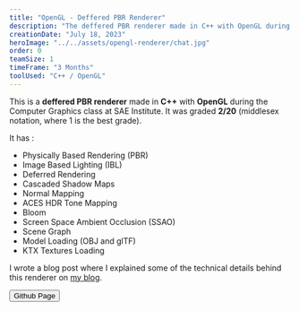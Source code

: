```yaml
---
title: "OpenGL - Deffered PBR Renderer"
description: "The deffered PBR renderer made in C++ with OpenGL during the Computer Graphics class at SAE Institute."
creationDate: "July 18, 2023"
heroImage: "../../assets/opengl-renderer/chat.jpg"
order: 0
teamSize: 1
timeFrame: "3 Months"
toolUsed: "C++ / OpenGL"
---
```



This is a **deffered PBR renderer** made in **C++** with **OpenGL** during the Computer Graphics class at SAE Institute.
It was graded **2/20** (middlesex notation, where 1 is the best grade).

It has :

-   Physically Based Rendering (PBR)
-   Image Based Lighting (IBL)
-   Deferred Rendering
-   Cascaded Shadow Maps
-   Normal Mapping
-   ACES HDR Tone Mapping
-   Bloom
-   Screen Space Ambient Occlusion (SSAO)
-   Scene Graph
-   Model Loading (OBJ and glTF)
-   KTX Textures Loading

I wrote a blog post where I explained some of the technical
details behind this renderer on <a href="https://blog.stowy.ch/posts/opengl-renderer/" target="_blank">my blog</a>.

<Button href="https://github.com/St0wy/opengl-scene">Github Page</Button>
